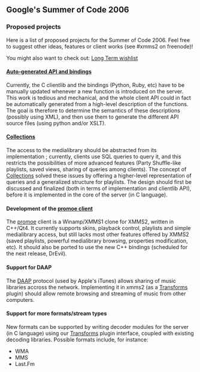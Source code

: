 == Google's Summer of Code 2006 ==

=== Proposed projects ===

Here is a list of proposed projects for the Summer of Code 2006.  Feel free to suggest other ideas, features or client works (see #xmms2 on freenode)!

You might also want to check out: 
[http://bugs.xmms2.xmms.se/view.php?id=520 Long Term wishlist]


==== [[Generated IPC | Auto-generated API and bindings]] ====

Currently, the C clientlib and the bindings (Python, Ruby, etc) have to be manually updated whenever a new function is introduced on the server. This work is tedious and mechanical, and the whole client API could in fact be automatically generated from a high-level description of the functions. The goal is therefore to determine the semantics of these descriptions (possibly using XML), and then use them to generate the different API source files (using python and/or XSLT).

==== [[Collections]] ====

The access to the medialibrary should be abstracted from its implementation ; currently, clients use SQL queries to query it, and this restricts the possibilities of more advanced features (Party Shuffle-like playlists, saved views, sharing of queries among clients). The concept of [[Collections]] solved these issues by offering a higher-level representation of queries and a generalized structure for playlists. The design should first be discussed and finalized (both in terms of implementation and clientlib API), before it is implemented in the core of the server (in C language).

==== Development of the [[Client:Promoe | promoe client]] ====

The [[Client:Promoe | promoe]] client is a Winamp/XMMS1 clone for XMMS2, written in C++/Qt4.  It currently supports skins, playback control, playlists and simple medialibrary access, but still lacks most other features offered by XMMS2 (saved playlists, powerful medialibrary browsing, properties modification, etc). It should also be ported to use the new C++ bindings (scheduled for the next release, DrEvil).

==== Support for DAAP ====

The [http://daap.sourceforge.net/ DAAP] protocol (used by Apple's iTunes) allows sharing of music libraries accross the network. Implementing it in xmms2 (as a [[Transforms]] plugin) should allow remote browsing and streaming of music from other computers.

==== Support for more formats/stream types ====

New formats can be supported by writing decoder modules for the server (in C language) using our [[Transforms]] plugin interface, coupled with existing decoding libraries. Possible formats include, for instance:
* WMA
* MMS
* Last.Fm